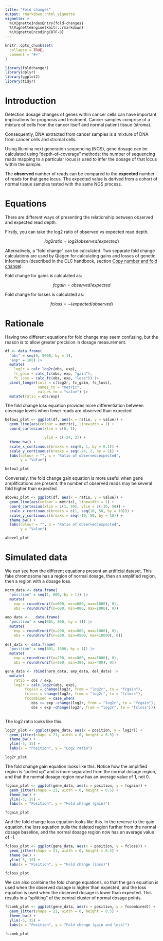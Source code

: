 ```yaml
---
title: "Fold changes"
output: rmarkdown::html_vignette
vignette: >
  %\VignetteIndexEntry{fold-changes}
  %\VignetteEngine{knitr::rmarkdown}
  %\VignetteEncoding{UTF-8}
---
```


```r
knitr::opts_chunk$set(
  collapse = TRUE,
  comment = "#>"
)
```

```r
library(foldchanger)
library(dplyr)
library(ggplot2)
library(tidyr)
```

# Introduction

Detection dosage changes of genes within cancer cells can have important 
implications for prognosis and treatment. Cancer samples comprise of a mixture
of cells from the cancer itself and normal patient tissue (stroma).

Consequently, DNA extracted from cancer samples is a mixture of DNA from cancer
cells and stromal cells.

Using Illumina next generation sequencing (NGS), gene dosage can be calculated 
using "depth-of-coverage" methods: the number of sequencing reads mapping to a particular locus is used to infer the dosage of that locus within the sample.

The **observed** number of reads can be compared to the **expected** number of 
reads for that gene locus. The expected value is derived from a cohort of 
normal tissue samples tested with the same NGS process.

# Equations

There are different ways of presenting the relationship between observed and 
expected read depth.

Firstly, you can take the log2 ratio of observed vs expected read depth.

$$
log2ratio = log2(observed / expected)
$$ 

Alternatively, a "fold change" can be calculated. Two separate fold change
calculations are used by Qiagen for calculating gains and losses of genetic
information (described in the CLC handbook, section [Copy number and fold change](https://resources.qiagenbioinformatics.com/manuals/clcgenomicsworkbench/2305/index.php?manual=Copy_number_fold_change.html)).

Fold change for gains is calculated as:

$$
fcgain = observed / expected
$$

Fold change for losses is calculated as:

$$
fcloss = - (expected / observed)
$$

# Rationale

Having two different equations for fold change may seem confusing, but the 
reason is to allow greater precision in dosage measurement.

```r

df <- data.frame(
  "obs" = seq(0, 5000, by = 1),
  "exp" = 100) |>
  mutate(
    log2r = calc_log2r(obs, exp),
    fc_gain = calc_fc(obs, exp, "gain"),
    fc_loss = calc_fc(obs, exp, "loss")) |>
  pivot_longer(cols = c(log2r, fc_gain, fc_loss),
               names_to = "metric",
               values_to = "value") |>
  mutate(ratio = obs/exp)

```

The fold change loss equation provides more differentiation between coverage
levels when fewer reads are observed than expected.

```r

below1_plot <- ggplot(df, aes(x = ratio, y = value)) +
  geom_line(aes(colour = metric), linewidth = 1) +
  coord_cartesian(xlim = c(0, 1),

                  ylim = c(-24, 2)) +
  theme_bw() +
  scale_x_continuous(breaks = seq(0, 1, by = 0.1)) +
  scale_y_continuous(breaks = seq(-24, 2, by = 2)) +
  labs(colour = "", x = "Ratio of observed:expected",
       y = "Value")

below1_plot

```

Conversely, the fold change gain equation is more useful when gene 
amplifications are present: the number of observed reads may be several fold
higher than expected.

```r

above1_plot <- ggplot(df, aes(x = ratio, y = value)) +
  geom_line(aes(colour = metric), linewidth = 1) +
  coord_cartesian(xlim = c(1, 50), ylim = c(-10, 50)) +
  scale_x_continuous(breaks = c(1, seq(10, 50, by = 10))) +
  scale_y_continuous(breaks = seq(-10, 50, by = 10)) +
  theme_bw() +
  labs(colour = "", x = "Ratio of observed:expected",
       y = "Value")

above1_plot

```

# Simulated data

We can see how the different equations present an artificial dataset. This fake
chromosome has a region of normal dosage, then an amplified region, then a region
with a dosage loss.

```r

norm_data <- data.frame(
  "position" = seq(1, 600, by = 1)) |> 
  mutate(
    exp = round(runif(n=600, min=800, max=1000), 0),
    obs = round(runif(n=600, min=800, max=1000), 0))
    
amp_data <-   data.frame(
  "position" = seq(601, 800, by = 1)) |> 
  mutate(
    exp = round(runif(n=200, min=800, max=1000), 0),
    obs = round(runif(n=200, min=9500, max=10000), 0))
    
del_data <- data.frame(
  "position" = seq(801, 1000, by = 1)) |> 
  mutate(
    exp = round(runif(n=200, min=800, max=1000), 0),
    obs = round(runif(n=200, min=300, max=400), 0))

gene_data <- rbind(norm_data, amp_data, del_data) |> 
  mutate(
    ratio = obs / exp,
    log2r = calc_log2r(obs, exp),
         fcgain = change(log2r, from = "log2r", to = "fcgain"),
         fcloss = change(log2r, from = "log2r", to = "fcloss"),
         fccombined = case_when(
            obs >= exp ~change(log2r, from = "log2r", to = "fcgain"),
            obs < exp ~change(log2r, from = "log2r", to = "fcloss")))
  
```

The log2 ratio looks like this. 

```r

log2r_plot <- ggplot(gene_data, aes(x = position, y = log2r)) +
  geom_jitter(shape = 21, width = 0, height = 0.5) +
  theme_bw() +
  ylim(-5, 15) +
  labs(x = "Position", y = "Log2 ratio")

log2r_plot

```

The fold change gain equation looks like this. Notice how the amplified region 
is "pulled up" and is more separated from the normal dosage region, and that 
the normal dosage region now has an average value of 1, not 0.

```r

fcgain_plot <- ggplot(gene_data, aes(x = position, y = fcgain)) +
  geom_jitter(shape = 21, width = 0, height = 0.5) +
  theme_bw() +
  ylim(-5, 15) +
  labs(x = "Position", y = "Fold change (gain)")

fcgain_plot

```

And the fold change loss equation looks like this. In the reverse to the gain 
equation, the loss equation pulls the deleted region further from the normal
dosage baseline, and the normal dosage region now has an average value of -1.

```r

fcloss_plot <- ggplot(gene_data, aes(x = position, y = fcloss)) +
  geom_jitter(shape = 21, width = 0, height = 0.5) +
  theme_bw() +
  ylim(-5, 15) +
  labs(x = "Position", y = "Fold change (loss)")

fcloss_plot

```

We can also combine the fold change equations, so that the gain equation is used
when the observed dosage is higher than expected, and the loss equation is used
when the observed dosage is lower than expected. This results in a "splitting"
of the central cluster of normal dosage points.

```r

fccomb_plot <- ggplot(gene_data, aes(x = position, y = fccombined)) +
  geom_jitter(shape = 21, width = 0, height = 0.5) +
  theme_bw() +
  ylim(-5, 15) +
  labs(x = "Position", y = "Fold change (gain and loss)")

fccomb_plot

```
